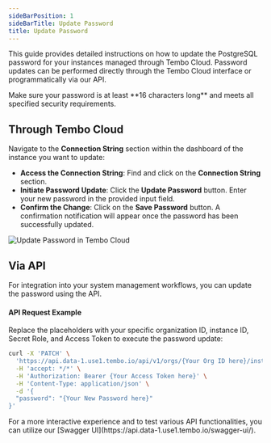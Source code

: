 ```yaml
---
sideBarPosition: 1
sideBarTitle: Update Password
title: Update Password
---
```



This guide provides detailed instructions on how to update the PostgreSQL password for your instances managed through Tembo Cloud. Password updates can be performed directly through the Tembo Cloud interface or programmatically via our API.

<Callout variant='warning'>
	Make sure your password is at least **16 characters long** and meets all specified security requirements.
</Callout>

## Through Tembo Cloud

Navigate to the **Connection String** section within the dashboard of the instance you want to update:

- **Access the Connection String**: Find and click on the **Connection String** section.
- **Initiate Password Update**: Click the **Update Password** button. Enter your new password in the provided input field.
- **Confirm the Change**: Click on the **Save Password** button. A confirmation notification will appear once the password has been successfully updated.

![Update Password in Tembo Cloud](./update-password-cs.png)

## Via API

For integration into your system management workflows, you can update the password using the API.

#### API Request Example

Replace the placeholders with your specific organization ID, instance ID, Secret Role, and Access Token to execute the password update:

```bash
curl -X 'PATCH' \
  'https://api.data-1.use1.tembo.io/api/v1/orgs/{Your Org ID here}/instances/{Your Instance ID here}/secrets/{Your Secret Role}' \
  -H 'accept: */*' \
  -H 'Authorization: Bearer {Your Access Token here}' \
  -H 'Content-Type: application/json' \
  -d '{
  "password": "{Your New Password here}"
}' 
```
<Callout variant='info'>
For a more interactive experience and to test various API functionalities, you can utilize our [Swagger UI](https://api.data-1.use1.tembo.io/swagger-ui/).
</Callout>